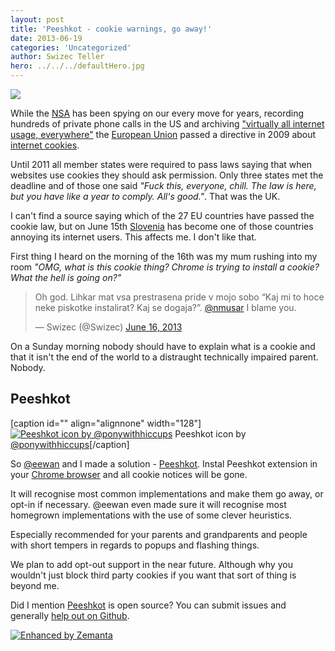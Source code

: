 ```yaml
---
layout: post
title: 'Peeshkot - cookie warnings, go away!'
date: 2013-06-19
categories: 'Uncategorized'
author: Swizec Teller
hero: ../../../defaultHero.jpg
---
```

![](https://www.filepicker.io/api/file/nUpYuoErSieYKXEEti7b)



While the [NSA](<http://maps.google.com/maps?ll=39.109,-76.77&spn=0.01,0.01&q=39.109,-76.77 (National%20Security%20Agency)&t=h> "National Security Agency") has been spying on our every move for years, recording hundreds of private phone calls in the US and archiving ["virtually all internet usage, everywhere"](http://www.wsws.org/en/articles/2013/06/17/nsap-j17.html) the [European Union](http://en.wikipedia.org/wiki/European_Union "European Union") passed a directive in 2009 about [internet cookies](http://en.wikipedia.org/wiki/HTTP_cookie "HTTP cookie").



Until 2011 all member states were required to pass laws saying that when websites use cookies they should ask permission. Only three states met the deadline and of those one said _"Fuck this, everyone, chill. The law is here, but you have like a year to comply. All's good."_. That was the UK.



I can't find a source saying which of the 27 EU countries have passed the cookie law, but on June 15th [Slovenia](<http://maps.google.com/maps?ll=46.05,14.5&spn=10.0,10.0&q=46.05,14.5 (Slovenia)&t=h> "Slovenia") has become one of those countries annoying its internet users. This affects me. I don't like that.



First thing I heard on the morning of the 16th was my mum rushing into my room _"OMG, what is this cookie thing? Chrome is trying to install a cookie? What the hell is going on?"_

> Oh god. Lihkar mat vsa prestrasena pride v mojo sobo “Kaj mi to hoce neke piskotke instalirat? Kaj se dogaja?”. [@nmusar](https://twitter.com/nmusar) I blame you.
>
>
>
> — Swizec (@Swizec) [June 16, 2013](https://twitter.com/Swizec/statuses/346262949217828864)

On a Sunday morning nobody should have to explain what is a cookie and that it isn't the end of the world to a distraught technically impaired parent. Nobody.

## Peeshkot

\[caption id="" align="alignnone" width="128"][![Peeshkot icon by @ponywithhiccups](https://www.filepicker.io/api/file/p0gQmwoMRbqgjKkogBwN "Peeshkot icon by @ponywithhiccups")](https://chrome.google.com/webstore/detail/peeshkot/idfkeeahcifaocjonphgjmpmmfonahle) Peeshkot icon by [@ponywithhiccups](https://twitter.com/ponywithhiccups)\[/caption]



So [@eewan](https://twitter.com/eewan) and I made a solution - [Peeshkot](https://chrome.google.com/webstore/detail/peeshkot/idfkeeahcifaocjonphgjmpmmfonahle). Instal Peeshkot extension in your [Chrome browser](http://https://www.google.com/chrome "Google Chrome") and all cookie notices will be gone.



It will recognise most common implementations and make them go away, or opt-in if necessary. @eewan even made sure it will recognise most homegrown implementations with the use of some clever heuristics.



Especially recommended for your parents and grandparents and people with short tempers in regards to popups and flashing things.



We plan to add opt-out support in the near future. Although why you wouldn't just block third party cookies if you want that sort of thing is beyond me.



Did I mention [Peeshkot](https://chrome.google.com/webstore/detail/peeshkot/idfkeeahcifaocjonphgjmpmmfonahle) is open source? You can submit issues and generally [help out on Github](https://github.com/Swizec/Peeshkot).

[![Enhanced by Zemanta](http://img.zemanta.com/zemified_e.png?x-id=95b746e3-f532-49e2-9273-5460d93d564a)](http://www.zemanta.com/?px "Enhanced by Zemanta")
